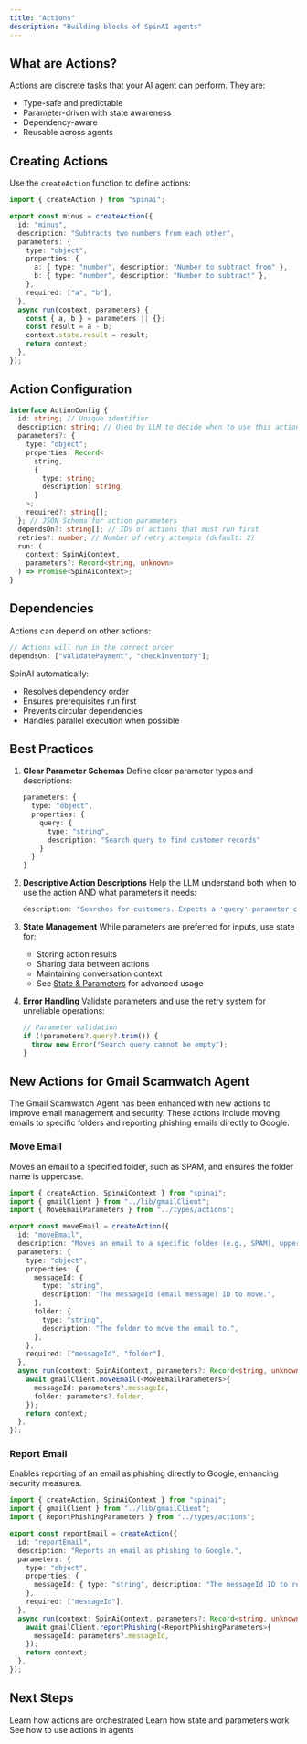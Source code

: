 ```yaml
---
title: "Actions"
description: "Building blocks of SpinAI agents"
---
```


## What are Actions?

Actions are discrete tasks that your AI agent can perform. They are:

- Type-safe and predictable
- Parameter-driven with state awareness
- Dependency-aware
- Reusable across agents

## Creating Actions

Use the `createAction` function to define actions:

```typescript
import { createAction } from "spinai";

export const minus = createAction({
  id: "minus",
  description: "Subtracts two numbers from each other",
  parameters: {
    type: "object",
    properties: {
      a: { type: "number", description: "Number to subtract from" },
      b: { type: "number", description: "Number to subtract" },
    },
    required: ["a", "b"],
  },
  async run(context, parameters) {
    const { a, b } = parameters || {};
    const result = a - b;
    context.state.result = result;
    return context;
  },
});
```

## Action Configuration

```typescript
interface ActionConfig {
  id: string; // Unique identifier
  description: string; // Used by LLM to decide when to use this action
  parameters?: {
    type: "object";
    properties: Record<
      string,
      {
        type: string;
        description: string;
      }
    >;
    required?: string[];
  }; // JSON Schema for action parameters
  dependsOn?: string[]; // IDs of actions that must run first
  retries?: number; // Number of retry attempts (default: 2)
  run: (
    context: SpinAiContext,
    parameters?: Record<string, unknown>
  ) => Promise<SpinAiContext>;
}
```

## Dependencies

Actions can depend on other actions:

```typescript
// Actions will run in the correct order
dependsOn: ["validatePayment", "checkInventory"];
```

SpinAI automatically:

- Resolves dependency order
- Ensures prerequisites run first
- Prevents circular dependencies
- Handles parallel execution when possible

## Best Practices

1. **Clear Parameter Schemas**
   Define clear parameter types and descriptions:

   ```typescript
   parameters: {
     type: "object",
     properties: {
       query: {
         type: "string",
         description: "Search query to find customer records"
       }
     }
   }
   ```

2. **Descriptive Action Descriptions**
   Help the LLM understand both when to use the action AND what parameters it needs:

   ```typescript
   description: "Searches for customers. Expects a 'query' parameter containing search terms like name or email.";
   ```

3. **State Management**
   While parameters are preferred for inputs, use state for:

   - Storing action results
   - Sharing data between actions
   - Maintaining conversation context
   - See [State & Parameters](/core-concepts/state-and-parameters) for advanced usage

4. **Error Handling**
   Validate parameters and use the retry system for unreliable operations:

   ```typescript
   // Parameter validation
   if (!parameters?.query?.trim()) {
     throw new Error("Search query cannot be empty");
   }
   ```

## New Actions for Gmail Scamwatch Agent

The Gmail Scamwatch Agent has been enhanced with new actions to improve email management and security. These actions include moving emails to specific folders and reporting phishing emails directly to Google.

### Move Email

Moves an email to a specified folder, such as SPAM, and ensures the folder name is uppercase.

```typescript
import { createAction, SpinAiContext } from "spinai";
import { gmailClient } from "../lib/gmailClient";
import { MoveEmailParameters } from "../types/actions";

export const moveEmail = createAction({
  id: "moveEmail",
  description: "Moves an email to a specific folder (e.g., SPAM), uppercasing the folder name.",
  parameters: {
    type: "object",
    properties: {
      messageId: {
        type: "string",
        description: "The messageId (email message) ID to move.",
      },
      folder: {
        type: "string",
        description: "The folder to move the email to.",
      },
    },
    required: ["messageId", "folder"],
  },
  async run(context: SpinAiContext, parameters?: Record<string, unknown>): Promise<SpinAiContext> {
    await gmailClient.moveEmail(<MoveEmailParameters>{
      messageId: parameters?.messageId,
      folder: parameters?.folder,
    });
    return context;
  },
});
```

### Report Email

Enables reporting of an email as phishing directly to Google, enhancing security measures.

```typescript
import { createAction, SpinAiContext } from "spinai";
import { gmailClient } from "../lib/gmailClient";
import { ReportPhishingParameters } from "../types/actions";

export const reportEmail = createAction({
  id: "reportEmail",
  description: "Reports an email as phishing to Google.",
  parameters: {
    type: "object",
    properties: {
      messageId: { type: "string", description: "The messageId ID to report." },
    },
    required: ["messageId"],
  },
  async run(context: SpinAiContext, parameters?: Record<string, unknown>): Promise<SpinAiContext> {
    await gmailClient.reportPhishing(<ReportPhishingParameters>{
      messageId: parameters?.messageId,
    });
    return context;
  },
});
```

## Next Steps

<CardGroup>
  <Card title="Task Loop" icon="arrows-spin" href="/core-concepts/task-loop">
    Learn how actions are orchestrated
  </Card>
  <Card
    title="State & Parameters"
    icon="arrows-spin"
    href="/core-concepts/state-and-parameters"
  >
    Learn how state and parameters work
  </Card>
  <Card title="Agents" icon="robot" href="/core-concepts/agents">
    See how to use actions in agents
  </Card>
</CardGroup>